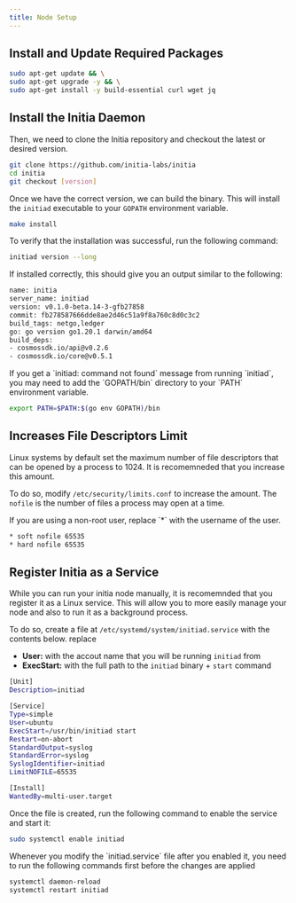 ```yaml
---
title: Node Setup
---
```


## Install and Update Required Packages

```sh
sudo apt-get update && \
sudo apt-get upgrade -y && \
sudo apt-get install -y build-essential curl wget jq
```

## Install the Initia Daemon

Then, we need to clone the Initia repository and checkout the latest or desired version.

```sh
git clone https://github.com/initia-labs/initia
cd initia
git checkout [version]
```

Once we have the correct version, we can build the binary. This will install the `initiad` executable to your `GOPATH` environment variable.

```sh
make install
```

To verify that the installation was successful, run the following command:


```sh
initiad version --long
```

If installed correctly, this should give you an output similar to the following:

```sh
name: initia
server_name: initiad
version: v0.1.0-beta.14-3-gfb27858
commit: fb278587666dde8ae2d46c51a9f8a760c8d0c3c2
build_tags: netgo,ledger
go: go version go1.20.1 darwin/amd64
build_deps:
- cosmossdk.io/api@v0.2.6
- cosmossdk.io/core@v0.5.1
```

<Tip>
If you get a `initiad: command not found` message from running `initiad`, you may need to add the `GOPATH/bin` directory to your `PATH` environment variable.

```sh
export PATH=$PATH:$(go env GOPATH)/bin
```
</Tip>

## Increases File Descriptors Limit

Linux systems by default set the maximum number of file descriptors that can be opened by a process to 1024. It is recomemneded that you increase this amount.

To do so, modify `/etc/security/limits.conf` to increase the amount. The `nofile` is the number of files a process may open at a time.

<Tip>
If you are using a non-root user, replace `*` with the username of the user.
</Tip>

```sh limits.conf
* soft nofile 65535
* hard nofile 65535
```

## Register Initia as a Service

While you can run your initia node manually, it is recomemnded that you register it as a Linux service. This will allow you to more easily manage your node and also to run it as a background process.

To do so, create a file at `/etc/systemd/system/initiad.service` with the contents below. replace

- **User:** with the accout name that you will be running `initiad` from
- **ExecStart:** with the full path to the `initiad` binary + `start` command

```sh initiad.service
[Unit]
Description=initiad

[Service]
Type=simple
User=ubuntu
ExecStart=/usr/bin/initiad start
Restart=on-abort
StandardOutput=syslog
StandardError=syslog
SyslogIdentifier=initiad
LimitNOFILE=65535

[Install]
WantedBy=multi-user.target
```

Once the file is created, run the following command to enable the service and start it:

```sh
sudo systemctl enable initiad
```

<Note>
Whenever you modify the `initiad.service` file after you enabled it, you need to run the following commands first before the changes are applied

```sh
systemctl daemon-reload
systemctl restart initiad
```
</Note>